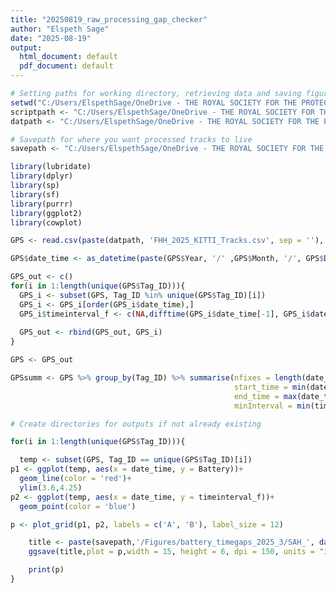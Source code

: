 ```yaml
---
title: "20250819_raw_processing_gap_checker"
author: "Elspeth Sage"
date: "2025-08-19"
output:
  html_document: default
  pdf_document: default
---
```


```r
# Setting paths for working directory, retrieving data and saving figures and outputs - CHANGE TO SUIT YOU
setwd("C:/Users/ElspethSage/OneDrive - THE ROYAL SOCIETY FOR THE PROTECTION OF BIRDS/Documents/BRAIDS/WORKING")
scriptpath <- "C:/Users/ElspethSage/OneDrive - THE ROYAL SOCIETY FOR THE PROTECTION OF BIRDS/Documents/BRAIDS/WORKING/Scripts/Preprocessing/"
datpath <- "C:/Users/ElspethSage/OneDrive - THE ROYAL SOCIETY FOR THE PROTECTION OF BIRDS/Documents/BRAIDS/WORKING/Data/Tracks_processed/KITTI/"

# Savepath for where you want processed tracks to live
savepath <- "C:/Users/ElspethSage/OneDrive - THE ROYAL SOCIETY FOR THE PROTECTION OF BIRDS/Documents/BRAIDS/WORKING/Outputs/Preprocessing_outputs"

```

```r
library(lubridate)
library(dplyr)
library(sp)
library(sf)
library(purrr)
library(ggplot2)
library(cowplot)
```

```r
GPS <- read.csv(paste(datpath, 'FHH_2025_KITTI_Tracks.csv', sep = ''), header = TRUE, sep = ",", stringsAsFactors=FALSE, row.names = NULL)

```

```r
GPS$date_time <- as_datetime(paste(GPS$Year, '/' ,GPS$Month, '/', GPS$Day, '/', GPS$Hour, ':', GPS$Minute, ':', GPS$Second))

GPS_out <- c()
for(i in 1:length(unique(GPS$Tag_ID))){
  GPS_i <- subset(GPS, Tag_ID %in% unique(GPS$Tag_ID)[i])
  GPS_i <- GPS_i[order(GPS_i$date_time),]
  GPS_i$timeinterval_f <- c(NA,difftime(GPS_i$date_time[-1], GPS_i$date_time[-length(GPS_i$date_time)], units = "secs"))
  
  GPS_out <- rbind(GPS_out, GPS_i)
}

GPS <- GPS_out 
```

```r
GPSsumm <- GPS %>% group_by(Tag_ID) %>% summarise(nfixes = length(date_time), 
                                                  start_time = min(date_time), 
                                                  end_time = max(date_time), 
                                                  minInterval = min(timeinterval_f, na.rm = TRUE), maxInterval = max(timeinterval_f, na.rm = TRUE), medianInterval = median(timeinterval_f, na.rm = TRUE))

```

```r
# Create directories for outputs if not already existing

for(i in 1:length(unique(GPS$Tag_ID))){

  temp <- subset(GPS, Tag_ID == unique(GPS$Tag_ID)[i])
p1 <- ggplot(temp, aes(x = date_time, y = Battery))+
  geom_line(color = 'red')+
  ylim(3.6,4.25)
p2 <- ggplot(temp, aes(x = date_time, y = timeinterval_f))+
  geom_point(color = 'blue')

p <- plot_grid(p1, p2, labels = c('A', 'B'), label_size = 12)

    title <- paste(savepath,'/Figures/battery_timegaps_2025_3/SAH_', date(temp$date_time[1]),'_', date(temp$date_time[nrow(temp)]),'_logger_', unique(GPS$Tag_ID)[i], '.png', sep = '') 
    ggsave(title,plot = p,width = 15, height = 6, dpi = 150, units = "in", device='png')

    print(p)
}
                       
```
